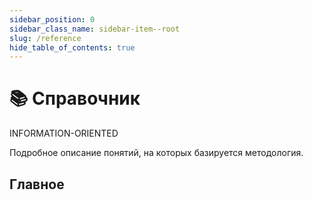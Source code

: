```yaml
---
sidebar_position: 0
sidebar_class_name: sidebar-item--root
slug: /reference
hide_table_of_contents: true
---
```


# 📚 Справочник

<span class="badge badge--danger margin-bottom--md">INFORMATION-ORIENTED</span>

<p class="summary">
Подробное описание понятий, на которых базируется методология.
</p>


## Главное


<Row 
    title="Глоссарий" 
    description="Ликбез по базовым понятиям методологии"
    to="/docs/reference/glossary"
/>
<Row 
    title="Слои" 
    description="Справочная информация по слоям"
    to="/docs/reference/layers/overview"
/>
<Row 
    title="Сегменты" 
    description="Справочная информация по сегментам"
    to="/docs/reference/segments"
/>
